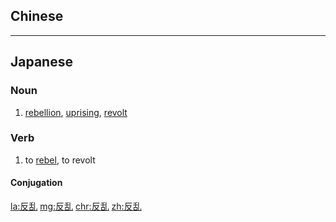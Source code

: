 {{also|反亂}}
==Chinese==
{{zh-see|反亂}}

----

==Japanese==
{{ja-kanjitab|はん|らん|yomi=o}}

===Noun===
{{ja-noun|はんらん|kyu=反亂}}

# [[rebellion]], [[uprising]], [[revolt]]

===Verb===
{{ja-verb-suru|はんらん|kyu=反亂}}

# to [[rebel]], to revolt

====Conjugation====
{{ja-suru|はんらん}}

[[la:反乱]]
[[mg:反乱]]
[[chr:反乱]]
[[zh:反乱]]